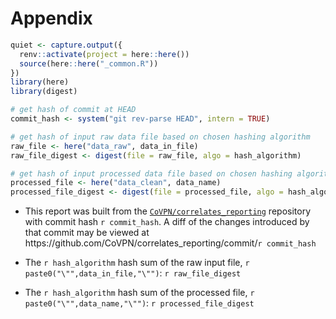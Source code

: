# Appendix

```r
quiet <- capture.output({
  renv::activate(project = here::here())
  source(here::here("_common.R"))
})
library(here)
library(digest)

# get hash of commit at HEAD
commit_hash <- system("git rev-parse HEAD", intern = TRUE)

# get hash of input raw data file based on chosen hashing algorithm
raw_file <- here("data_raw", data_in_file)
raw_file_digest <- digest(file = raw_file, algo = hash_algorithm)

# get hash of input processed data file based on chosen hashing algorithm
processed_file <- here("data_clean", data_name)
processed_file_digest <- digest(file = processed_file, algo = hash_algorithm)
```

* This report was built from the
  [`CoVPN/correlates_reporting`](https://github.com/CoVPN/correlates_reporting)
  repository with commit hash `r commit_hash`. A diff of the changes introduced
  by that commit may be viewed at
  https://github.com/CoVPN/correlates_reporting/commit/`r commit_hash`

* The `r hash_algorithm` hash sum of the raw input file,
  `r paste0("\"",data_in_file,"\"")`: `r raw_file_digest`

* The `r hash_algorithm` hash sum of the processed file,
  `r paste0("\"",data_name,"\"")`: `r processed_file_digest`
